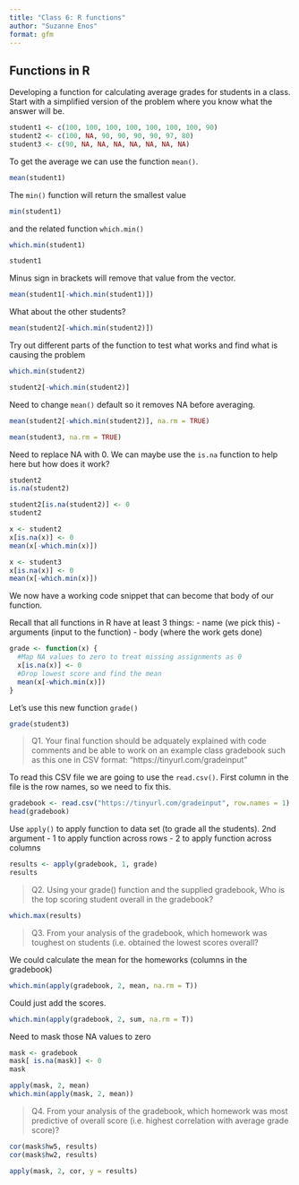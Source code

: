 ```yaml
---
title: "Class 6: R functions"
author: "Suzanne Enos"
format: gfm
---
```

## Functions in R
Developing a function for calculating average grades for students in a class.
Start with a simplified version of the problem where you know what the answer will be. 

```r
student1 <- c(100, 100, 100, 100, 100, 100, 100, 90)
student2 <- c(100, NA, 90, 90, 90, 90, 97, 80)
student3 <- c(90, NA, NA, NA, NA, NA, NA, NA)
```

To get the average we can use the function `mean()`.
```r
mean(student1)
```

The `min()` function will return the smallest value

```r
min(student1)
```

and the related function `which.min()`
```r
which.min(student1)
```

```r
student1
```

Minus sign in brackets will remove that value from the vector.

```r
mean(student1[-which.min(student1)])
```

What about the other students?

```r
mean(student2[-which.min(student2)])
```
Try out different parts of the function to test what works and find what is causing the problem
```r
which.min(student2)
```
```r
student2[-which.min(student2)]
```
Need to change `mean()` default so it removes NA before averaging.
```r
mean(student2[-which.min(student2)], na.rm = TRUE)
```

```r
mean(student3, na.rm = TRUE)
```

Need to replace NA with 0.
We can maybe use the `is.na` function to help here but how does it work?

```r
student2
is.na(student2)
```

```r
student2[is.na(student2)] <- 0
student2
```

```r
x <- student2
x[is.na(x)] <- 0
mean(x[-which.min(x)])
```

```r
x <- student3
x[is.na(x)] <- 0
mean(x[-which.min(x)])
```

We now have a working code snippet that can become that body of our function.

Recall that all functions in R have at least 3 things:
- name (we pick this)
- arguments (input to the function)
- body (where the work gets done)

```r
grade <- function(x) {
  #Map NA values to zero to treat missing assignments as 0
  x[is.na(x)] <- 0
  #Drop lowest score and find the mean
  mean(x[-which.min(x)])
}
```

Let's use this new function `grade()`

```r
grade(student3)
```
> Q1. Your final function should be adquately explained with code comments and be able to work on an example class gradebook such as this one in CSV format: “https://tinyurl.com/gradeinput” 

To read this CSV file we are going to use the `read.csv()`.
First column in the file is the row names, so we need to fix this.
```r
gradebook <- read.csv("https://tinyurl.com/gradeinput", row.names = 1)
head(gradebook)
```

Use `apply()` to apply function to data set (to grade all the students). 
2nd argument
- 1 to apply function across rows
- 2 to apply function across columns

```r
results <- apply(gradebook, 1, grade)
results
```

> Q2. Using your grade() function and the supplied gradebook, Who is the top scoring student overall in the gradebook?

```r
which.max(results)
```

> Q3. From your analysis of the gradebook, which homework was toughest on students (i.e. obtained the lowest scores overall?

We could calculate the mean for the homeworks (columns in the gradebook)
```r
which.min(apply(gradebook, 2, mean, na.rm = T))
```

Could just add the scores.
```r
which.min(apply(gradebook, 2, sum, na.rm = T))
```

Need to mask those NA values to zero

```r
mask <- gradebook
mask[ is.na(mask)] <- 0
mask
```
```r
apply(mask, 2, mean)
which.min(apply(mask, 2, mean))
```

> Q4. From your analysis of the gradebook, which homework was most predictive of overall score (i.e. highest correlation with average grade score)?

```r
cor(mask$hw5, results)
cor(mask$hw2, results)
```

```r
apply(mask, 2, cor, y = results)
```
